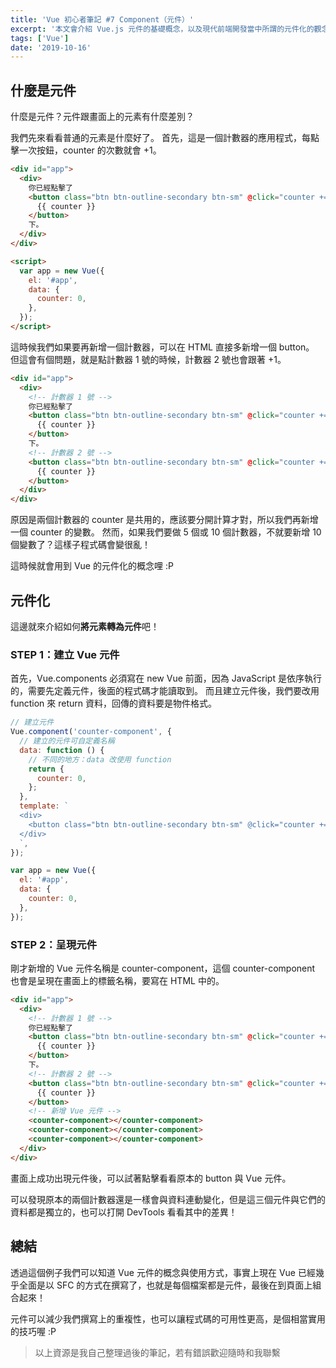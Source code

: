 ```yaml
---
title: 'Vue 初心者筆記 #7 Component（元件）'
excerpt: '本文會介紹 Vue.js 元件的基礎概念，以及現代前端開發當中所謂的元件化的觀念。'
tags: ['Vue']
date: '2019-10-16'
---
```


## 什麼是元件

什麼是元件？元件跟畫面上的元素有什麼差別？

我們先來看看普通的元素是什麼好了。
首先，這是一個計數器的應用程式，每點擊一次按鈕，counter 的次數就會 +1。

```html
<div id="app">
  <div>
    你已經點擊了
    <button class="btn btn-outline-secondary btn-sm" @click="counter += 1">
      {{ counter }}
    </button>
    下。
  </div>
</div>

<script>
  var app = new Vue({
    el: '#app',
    data: {
      counter: 0,
    },
  });
</script>
```

這時候我們如果要再新增一個計數器，可以在 HTML 直接多新增一個 button。
但這會有個問題，就是點計數器 1 號的時候，計數器 2 號也會跟著 +1。

```html
<div id="app">
  <div>
    <!-- 計數器 1 號 -->
    你已經點擊了
    <button class="btn btn-outline-secondary btn-sm" @click="counter += 1">
      {{ counter }}
    </button>
    下。
    <!-- 計數器 2 號 -->
    <button class="btn btn-outline-secondary btn-sm" @click="counter += 1">
      {{ counter }}
    </button>
  </div>
</div>
```

原因是兩個計數器的 counter 是共用的，應該要分開計算才對，所以我們再新增一個 counter 的變數。
然而，如果我們要做 5 個或 10 個計數器，不就要新增 10 個變數了？這樣子程式碼會變很亂！

這時候就會用到 Vue 的元件化的概念哩 :P

## 元件化

這邊就來介紹如何**將元素轉為元件**吧！

### STEP 1：建立 Vue 元件

首先，Vue.components 必須寫在 new Vue 前面，因為 JavaScript 是依序執行的，需要先定義元件，後面的程式碼才能讀取到。
而且建立元件後，我們要改用 function 來 return 資料，回傳的資料要是物件格式。

```javascript
// 建立元件
Vue.component('counter-component', {
  // 建立的元件可自定義名稱
  data: function () {
    // 不同的地方：data 改使用 function
    return {
      counter: 0,
    };
  },
  template: `
  <div>
    <button class="btn btn-outline-secondary btn-sm" @click="counter += 1">{{ counter }}</button>
  </div>
  `,
});

var app = new Vue({
  el: '#app',
  data: {
    counter: 0,
  },
});
```

### STEP 2：呈現元件

剛才新增的 Vue 元件名稱是 counter-component，這個 counter-component 也會是呈現在畫面上的標籤名稱，要寫在 HTML 中的。

```html
<div id="app">
  <div>
    <!-- 計數器 1 號 -->
    你已經點擊了
    <button class="btn btn-outline-secondary btn-sm" @click="counter += 1">
      {{ counter }}
    </button>
    下。
    <!-- 計數器 2 號 -->
    <button class="btn btn-outline-secondary btn-sm" @click="counter += 1">
      {{ counter }}
    </button>
    <!-- 新增 Vue 元件 -->
    <counter-component></counter-component>
    <counter-component></counter-component>
    <counter-component></counter-component>
  </div>
</div>
```

畫面上成功出現元件後，可以試著點擊看看原本的 button 與 Vue 元件。

可以發現原本的兩個計數器還是一樣會與資料連動變化，但是這三個元件與它們的資料都是獨立的，也可以打開 DevTools 看看其中的差異！

## 總結

透過這個例子我們可以知道 Vue 元件的概念與使用方式，事實上現在 Vue 已經幾乎全面是以 SFC 的方式在撰寫了，也就是每個檔案都是元件，最後在到頁面上組合起來！

元件可以減少我們撰寫上的重複性，也可以讓程式碼的可用性更高，是個相當實用的技巧喔 :P

> 以上資源是我自己整理過後的筆記，若有錯誤歡迎隨時和我聯繫
